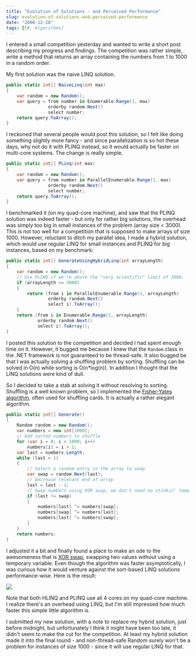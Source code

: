 ```yaml
---
title: "Evolution of Solutions - and Perceived Performance"
slug: evolution-of-solutions-and-perceived-performance
date: "2008-12-20"
tags: [C#, Algorithms]
---
```


I entered a small competition yesterday and wanted to write a short post describing my progress and findings. The competition was rather simple, write a method that returns an array containing the numbers from 1 to 1000 in a random order.

My first solution was the naive LINQ solution. 

``` csharp
public static int[] NaiveLinq(int max)
{
    var random = new Random();
    var query = from number in Enumerable.Range(1, max)
                orderby random.Next()
                select number;
    return query.ToArray();
}
```

I reckoned that several people would post this solution, so I felt like doing something slightly more fancy - and since parallelization is so hot these days, why not do it with PLINQ instead, so it would actually be faster on multi-core systems. The change is really simple.

``` csharp
public static int[] PLinq(int max)
{
    var random = new Random();
    var query = from number in ParallelEnumerable.Range(1, max)
                orderby random.Next()
                select number;
    return query.ToArray();
}
```

I benchmarked it (on my quad-core machine), and saw that the PLINQ solution was indeed faster - but only for rather big solutions, the overhead was simply too big in small instances of the problem (array size < 3000). This is not too well for a competition that is supposed to make arrays of size 1000. However, reluctant to ditch my parallel idea, I made a hybrid solution, which would use regular LINQ for small instances and PLINQ for big instances, based on my benchmark:

``` csharp
public static int[] GenerateUsingHybridLinq(int arrayLength)
{
    var random = new Random();
    // Use PLINQ if we're above the "very scientific" limit of 3000.
    if (arrayLength >= 3000)
    {
        return (from i in ParallelEnumerable.Range(1, arrayLength)
                orderby random.Next()
                select i).ToArray();
    }
    return (from i in Enumerable.Range(1, arrayLength)
            orderby random.Next()
            select i).ToArray();
}
```

I posted this solution to the competition and decided I had spent enough time on it. However, it bugged me because I knew that the `Random` class in the .NET framework is not guaranteed to be thread-safe. It also bugged be that I was actually solving a shuffling problem by sorting. Shuffling can be solved in O(n) while sorting is O(n*log(n)). In addition I thought that the LINQ solutions were kind of dull. 

So I decided to take a stab at solving it without resolving to sorting. Shuffling is a well known problem, so I implemented the [Fisher-Yates algorithm](http://en.wikipedia.org/wiki/Fisher-Yates_shuffle), often used for shuffling cards. It is actually a rather elegant algorithm.

``` csharp
public static int[] Generate()
{
    Random random = new Random();
    var numbers = new int[1000];
    // Add sorted numbers to shuffle
    for (var i = 0; i < 1000; i++)
        numbers[i] = i + 1;
    var last = numbers.Length;
    while (last > 1)
    {
        // Select a random entry in the array to swap
        var swap = random.Next(last);
        // Decrease relevant end of array
        last = last - 1;
        // Swap numbers using XOR swap, we don't need no stinkin' temp variables
        if (last != swap)
        {
            numbers[last] ^= numbers[swap];
            numbers[swap] ^= numbers[last];
            numbers[last] ^= numbers[swap];
        }
    }
    return numbers;
}
```

I adjusted it a bit and finally found a place to make an ode to the awesomeness that is [XOR swap](http://en.wikipedia.org/wiki/Xor_swap_algorithm), swapping two values without using a temporary variable. Even though the algorithm was faster asymptotically, I was curious how it would venture against the sort-based LINQ solutions performance-wise. Here is the result:

<img src="/WindowsLiveWriter/EvolutionofSolutionsandPerceivedPerforma_118/image_thumb.png" /> 

Note that both HLINQ and PLINQ use all 4 cores on my quad-core machine. I realize there's an overhead using LINQ, but I'm still impressed how much faster this simple little algorithm is.

I submitted my new solution, with a note to replace my hybrid solution, just before midnight, but unfortunately I think it might have been too late, it didn't seem to make the cut for the competition. At least my hybrid solution made it into the final round - and non-thread-safe Random surely won't be a problem for instances of size 1000 - since it will use regular LINQ for that.
